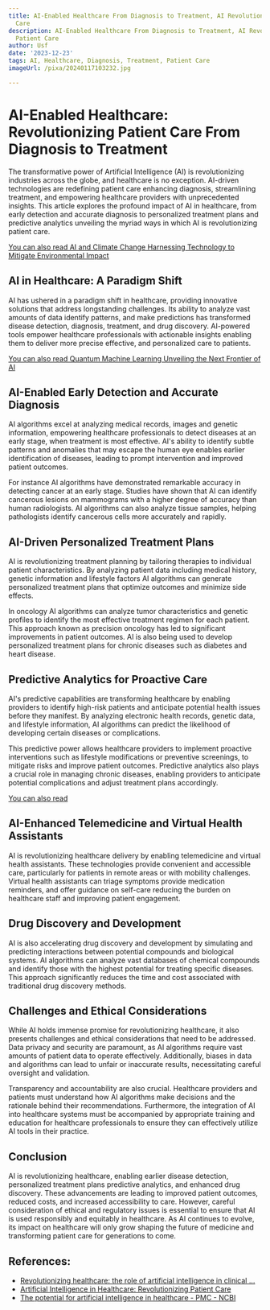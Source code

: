 ```yaml
---
title: AI-Enabled Healthcare From Diagnosis to Treatment, AI Revolutionizes Patient
  Care
description: AI-Enabled Healthcare From Diagnosis to Treatment, AI Revolutionizes
  Patient Care
author: Usf
date: '2023-12-23'
tags: AI, Healthcare, Diagnosis, Treatment, Patient Care
imageUrl: /pixa/20240117103232.jpg

---
```

# AI-Enabled Healthcare: Revolutionizing Patient Care From Diagnosis to Treatment

The transformative power of Artificial Intelligence (AI) is revolutionizing industries across the globe, and healthcare is no exception. AI-driven technologies are redefining patient care enhancing diagnosis, streamlining treatment, and empowering healthcare providers with  unprecedented insights. This article explores the profound  impact of AI in healthcare, from early detection and accurate diagnosis to  personalized treatment plans and predictive analytics unveiling the  myriad ways in which AI is revolutionizing patient care.

[You can  also read AI  and  Climate Change Harnessing Technology  to Mitigate Environmental Impact](AI%20and%20Climate%20Change%20Harnessing%20Technology%20to%20Mitigate%20Environmental%20Impact)


## AI in Healthcare: A Paradigm Shift

AI has ushered in a paradigm  shift  in healthcare, providing innovative solutions that address longstanding challenges. Its ability to analyze vast amounts of data  identify patterns, and make predictions  has transformed disease detection, diagnosis, treatment, and drug discovery. AI-powered tools  empower healthcare professionals with actionable insights enabling them to deliver more precise effective, and personalized care to patients.

[You can also read Quantum Machine Learning Unveiling the Next Frontier of AI](Quantum%20Machine%20Learning%20Unveiling%20the%20Next%20Frontier%20of%20AI)


## AI-Enabled Early Detection and Accurate Diagnosis

AI algorithms excel at analyzing medical records, images and genetic information, empowering healthcare professionals to detect diseases at an early stage, when treatment is most effective. AI's ability to identify  subtle patterns and anomalies that may escape the human  eye enables earlier identification of diseases, leading  to prompt intervention and improved patient outcomes.

For instance AI  algorithms have demonstrated remarkable accuracy in detecting cancer at an early stage. Studies have shown that AI can identify cancerous lesions on mammograms with a higher degree of accuracy than human radiologists. AI  algorithms can also analyze tissue samples, helping  pathologists identify cancerous cells more accurately and rapidly.

## AI-Driven Personalized  Treatment Plans

AI is revolutionizing treatment planning by tailoring therapies to individual patient characteristics. By analyzing patient data including medical history, genetic information  and lifestyle factors AI algorithms can generate personalized treatment plans that optimize outcomes and minimize side effects.

In oncology AI  algorithms can analyze  tumor  characteristics and genetic profiles to identify the most effective treatment regimen  for each patient. This approach  known as precision  oncology has  led to significant improvements in patient outcomes. AI is also being used to develop personalized treatment plans for chronic diseases  such as diabetes and heart disease.

##  Predictive Analytics for  Proactive Care

AI's predictive capabilities are transforming healthcare by enabling providers to identify high-risk patients and anticipate potential health issues before they manifest. By analyzing electronic health records, genetic data,  and lifestyle information, AI algorithms can predict the likelihood  of developing certain  diseases or complications.

This predictive power  allows healthcare providers to implement proactive interventions  such as lifestyle modifications or preventive screenings, to mitigate  risks and improve  patient  outcomes. Predictive analytics also plays  a crucial role in managing chronic diseases,  enabling providers to anticipate potential  complications and  adjust treatment plans accordingly.

[You can also read ]()


##  AI-Enhanced Telemedicine  and Virtual Health Assistants

AI is revolutionizing healthcare delivery by enabling telemedicine  and virtual  health assistants. These technologies provide convenient and accessible care, particularly  for patients  in remote areas or with mobility  challenges.  Virtual health assistants can triage symptoms provide medication reminders, and offer guidance on self-care reducing the burden on healthcare  staff and improving  patient engagement.

## Drug Discovery and  Development

AI is  also accelerating drug discovery  and development by simulating and predicting interactions between potential compounds and biological systems. AI algorithms can analyze vast databases of chemical compounds and identify those with  the highest potential for treating specific  diseases. This approach significantly reduces the time and cost associated with traditional drug discovery methods.

## Challenges and Ethical Considerations

While AI holds immense promise for revolutionizing healthcare, it also presents challenges  and ethical  considerations that need to be  addressed.  Data privacy and security are paramount,  as AI algorithms require vast amounts of patient data to operate effectively. Additionally, biases in  data and algorithms can lead to unfair or inaccurate results, necessitating careful oversight and validation.

Transparency and accountability are also crucial. Healthcare  providers and patients must understand how AI algorithms make decisions and the rationale behind their recommendations. Furthermore, the integration of AI into healthcare systems must be accompanied by appropriate training and education for healthcare professionals to ensure  they can effectively utilize AI tools in their practice.

## Conclusion

AI is revolutionizing healthcare, enabling  earlier disease detection, personalized treatment plans predictive analytics, and enhanced drug discovery. These advancements are leading to improved patient outcomes, reduced costs, and increased accessibility to care. However, careful consideration of ethical  and  regulatory  issues  is essential to ensure that AI is used responsibly  and equitably in healthcare. As AI  continues to evolve, its impact on healthcare will only grow shaping the  future  of medicine and transforming patient care for  generations to come.

## References:
- [Revolutionizing healthcare: the role of artificial intelligence in clinical ...](https://www.ncbi.nlm.nih.gov/pmc/articles/PMC10517477/)
- [Artificial Intelligence in Healthcare: Revolutionizing Patient Care](https://www.linkedin.com/pulse/artificial-intelligence-healthcare-revolutionizing-patient-ilkof)
- [The potential for artificial intelligence in healthcare - PMC - NCBI](https://www.ncbi.nlm.nih.gov/pmc/articles/PMC6616181/)

